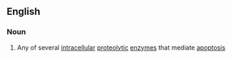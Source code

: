 ==English==

===Noun===
{{wikipedia}}
{{en-noun}}

#{{enzyme}} Any of several [[intracellular]] [[proteolytic]] [[enzyme]]s that mediate [[apoptosis]]